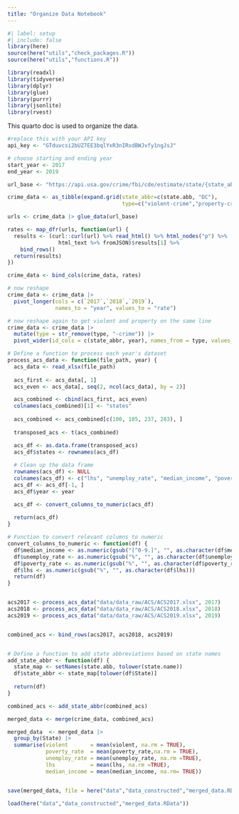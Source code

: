 ```yaml
---
title: "Organize Data Notebook"
---
```


```r
#| label: setup
#| include: false
library(here)
source(here("utils","check_packages.R"))
source(here("utils","functions.R"))

library(readxl)
library(tidyverse)
library(dplyr)
library(glue)
library(purrr)
library(jsonlite)
library(rvest)

```

This quarto doc is used to organize the data.


```r

#replace this with your API key
api_key <- "GTduvcsi2bUZ7EE3bqlYxR3nIRsdBWJvfy1ngJsJ"

# choose starting and ending year
start_year <- 2017
end_year <- 2019

url_base <- "https://api.usa.gov/crime/fbi/cde/estimate/state/{state_abbr}/{type}?from={start_year}&to={end_year}&API_KEY={api_key}"

crime_data <- as_tibble(expand.grid(state_abbr=c(state.abb, "DC"),
                                    type=c("violent-crime","property-crime")))

urls <- crime_data |> glue_data(url_base)

rates <- map_dfr(urls, function(url) {
  results <- (curl::curl(url) %>% read_html() %>% html_nodes("p") %>%
                html_text %>% fromJSON)$results[1] %>%
    bind_rows()
  return(results)
})

crime_data <- bind_cols(crime_data, rates)

# now reshape
crime_data <- crime_data |>
  pivot_longer(cols = c(`2017`,`2018`,`2019`),
               names_to = "year", values_to = "rate")

# now reshape again to get violent and property on the same line
crime_data <- crime_data |>
  mutate(type = str_remove(type, "-crime")) |>
  pivot_wider(id_cols = c(state_abbr, year), names_from = type, values_from = rate)


```



```r

# Define a function to process each year's dataset
process_acs_data <- function(file_path, year) {
  acs_data <- read_xlsx(file_path)
  
  acs_first <- acs_data[, 1]
  acs_even <- acs_data[, seq(2, ncol(acs_data), by = 2)]

  acs_combined <- cbind(acs_first, acs_even)
  colnames(acs_combined)[1] <- "states"
  
  acs_combined <- acs_combined[c(100, 185, 237, 283), ]
  
  transposed_acs <- t(acs_combined)

  acs_df <- as.data.frame(transposed_acs)
  acs_df$states <- rownames(acs_df)
  
  # Clean up the data frame
  rownames(acs_df) <- NULL
  colnames(acs_df) <- c("lhs", "unemploy_rate", "median_income", "poverty_rate", "State")
  acs_df <- acs_df[-1, ]
  acs_df$year <- year

  acs_df <- convert_columns_to_numeric(acs_df)
  
  return(acs_df)
}

# Function to convert relevant columns to numeric
convert_columns_to_numeric <- function(df) {
  df$median_income <- as.numeric(gsub("[^0-9.]", "", as.character(df$median_income)))
  df$unemploy_rate <- as.numeric(gsub("%", "", as.character(df$unemploy_rate)))
  df$poverty_rate <- as.numeric(gsub("%", "", as.character(df$poverty_rate)))
  df$lhs <- as.numeric(gsub("%", "", as.character(df$lhs)))
  return(df)
}


acs2017 <- process_acs_data("data/data_raw/ACS/ACS2017.xlsx", 2017)
acs2018 <- process_acs_data("data/data_raw/ACS/ACS2018.xlsx", 2018)
acs2019 <- process_acs_data("data/data_raw/ACS/ACS2019.xlsx", 2019)


combined_acs <- bind_rows(acs2017, acs2018, acs2019)


# Define a function to add state abbreviations based on state names
add_state_abbr <- function(df) {
  state_map <- setNames(state.abb, tolower(state.name))
  df$state_abbr <- state_map[tolower(df$State)]
  
  return(df)
}

combined_acs <- add_state_abbr(combined_acs)


```


```r
merged_data <- merge(crime_data, combined_acs)

merged_data  <- merged_data |>
  group_by(State) |>
  summarise(violent       = mean(violent, na.rm = TRUE),
            poverty_rate  = mean(poverty_rate,na.rm = TRUE),
            unemploy_rate = mean(unemploy_rate, na.rm =TRUE),
            lhs           = mean(lhs, na.rm =TRUE),
            median_income = mean(median_income, na.rm= TRUE))


save(merged_data, file = here("data","data_constructed","merged_data.RData"))

load(here("data","data_constructed","merged_data.RData"))

```





